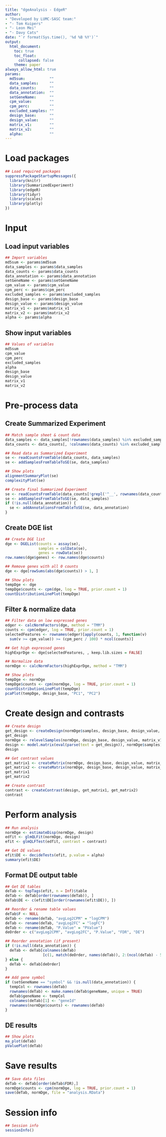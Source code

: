 ```yaml
---
title: "dgeAnalysis - EdgeR"
author:
- "Developed by LUMC-SASC team:"
- "- Tom Kuipers"
- "- Leon Mei"
- "- Davy Cats"
date: "`r format(Sys.time(), '%d %B %Y')`"
output:
  html_document:
    toc: true
    toc_float:
      collapsed: false
    theme: paper
always_allow_html: true
params:
  md5sum:           ""
  data_samples:     ""
  data_counts:      ""
  data_annotation:  ""
  setGeneName:      ""
  cpm_value:        ""
  cpm_perc:         ""
  excluded_samples: ""
  design_base:      ""
  design_value:     ""
  matrix_v1:        ""
  matrix_v2:        ""
  alpha:            ""
---
```



# Load packages

```r

## Load required packages
suppressPackageStartupMessages({
  library(knitr)
  library(SummarizedExperiment)
  library(edgeR)
  library(tidyr)
  library(scales)
  library(plotly)
})

```


# Input
## Load input variables

```r

## Import variables
md5sum <- params$md5sum
data_samples <- params$data_samples
data_counts <- params$data_counts
data_annotation <- params$data_annotation
setGeneName <- params$setGeneName
cpm_value <- params$cpm_value
cpm_perc <- params$cpm_perc
excluded_samples <- params$excluded_samples
design_base <- params$design_base
design_value <- params$design_value
matrix_v1 <- params$matrix_v1
matrix_v2 <- params$matrix_v2
alpha <- params$alpha

```


## Show input variables

```r

## Values of variables
md5sum
cpm_value
cpm_perc
excluded_samples
alpha
design_base
design_value
matrix_v1
matrix_v2

```


# Pre-process data
## Create Summarized Experiment

```r

## Match sample sheet & count data
data_samples <- data_samples[!rownames(data_samples) %in% excluded_samples, , drop = FALSE]
data_counts <- data_counts[, !colnames(data_counts) %in% excluded_samples]

## Read data as Summarized Experiment
se <- readCountsFromTable(data_counts, data_samples)
se <- addSamplesFromTableToSE(se, data_samples)

## Show plots
alignmentSummaryPlot(se)
complexityPlot(se)

## Create final Summarized Experiment
se <- readCountsFromTable(data_counts[!grepl('^__', rownames(data_counts)), ], data_samples)
se <- addSamplesFromTableToSE(se, data_samples)
if (!is.null(data_annotation)) {
  se <- addAnnotationsFromTableToSE(se, data_annotation)
}

```


## Create DGE list

```r

## Create DGE list
dge <- DGEList(counts = assay(se),
               samples = colData(se),
               genes = rowData(se))
row.names(dge$genes) <- row.names(dge$counts)

## Remove genes with all 0 counts
dge <- dge[rowSums(abs(dge$counts)) > 1, ]

## Show plots
tempDge <- dge
tempDge$counts <- cpm(dge, log = TRUE, prior.count = 1)
countDistributionLinePlot(tempDge)

```


## Filter & normalize data

```r

## Filter data on low expressed genes
edger <- calcNormFactors(dge, method = "TMM")
counts <- cpm(edger, log = TRUE, prior.count = 1)
selectedFeatures <- rownames(edger)[apply(counts, 1, function(v)
  sum(v >= cpm_value)) >= (cpm_perc / 100) * ncol(counts)]

## Get high expressed genes
highExprDge <- dge[selectedFeatures, , keep.lib.sizes = FALSE]

## Normalize data
normDge <- calcNormFactors(highExprDge, method = "TMM")

## Show plots
tempDge <- normDge
tempDge$counts <- cpm(normDge, log = TRUE, prior.count = 1)
countDistributionLinePlot(tempDge)
pcaPlot(tempDge, design_base, "PC1", "PC2")

```


# Create design and contrasts

```r

## Create design
get_design <- createDesign(normDge$samples, design_base, design_value, matrix_v1, matrix_v2)
get_design
normDge <- relevelSamples(normDge, design_base, design_value, matrix_v1, matrix_v2)
design <- model.matrix(eval(parse(text = get_design)), normDge$samples)
design

## Get contrast values
get_matrix1 <- createMatrix(normDge, design_base, design_value, matrix_v1)
get_matrix2 <- createMatrix(normDge, design_base, design_value, matrix_v2)
get_matrix1
get_matrix2

## Create contrast
contrast <- createContrast(design, get_matrix1, get_matrix2)
contrast

```


# Perform analysis

```r

## Run analysis
normDge <- estimateDisp(normDge, design)
edfit <- glmQLFit(normDge, design)
efit <- glmQLFTest(edfit, contrast = contrast)

## Get DE values
efit$DE <- decideTests(efit, p.value = alpha)
summary(efit$DE)

```


## Format DE output table

```r

## Get DE tables
deTab <- topTags(efit, n = Inf)$table
deTab <- deTab[order(rownames(deTab)), ]
deTab$DE <- c(efit$DE[order(rownames(efit$DE)), ])

## Reorder & rename table values
deTab$F <- NULL
deTab <- rename(deTab, "avgLog2CPM" = "logCPM")
deTab <- rename(deTab, "avgLog2FC" = "logFC")
deTab <- rename(deTab, "P.Value" = "PValue")
deOrder <- c("avgLog2CPM", "avgLog2FC", "P.Value", "FDR", "DE")

## Reorder annotation (if present)
if (!is.null(data_annotation)) {
  deTab <- deTab[colnames(deTab)
                 [c(1, match(deOrder, names(deTab)), 2:(ncol(deTab) - 5))]]
} else {
  deTab <- deTab[deOrder]
}

## Add gene symbol
if (setGeneName == "symbol" && !is.null(data_annotation)) {
  tempCol <- rownames(deTab)
  rownames(deTab) <- make.names(deTab$geneName, unique = TRUE)
  deTab$geneName <- tempCol
  colnames(deTab)[1] <- "geneId"
  rownames(normDge$counts) <- rownames(deTab)
}

```


## DE results

```r

## Show plots
ma_plot(deTab)
pValuePlot(deTab)

```


# Save results

```r

## Save data files
deTab <- deTab[order(deTab$FDR),]
normDge$counts <- cpm(normDge, log = TRUE, prior.count = 1)
save(deTab, normDge, file = "analysis.RData")

```


# Session info

```r

## Session info
sessionInfo()

```

